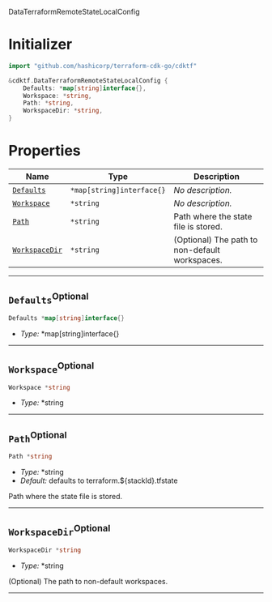  DataTerraformRemoteStateLocalConfig <a name="DataTerraformRemoteStateLocalConfig" id="cdktf.DataTerraformRemoteStateLocalConfig"></a>

# Initializer <a name="Initializer" id="cdktf.DataTerraformRemoteStateLocalConfig.Initializer"></a>

```go
import "github.com/hashicorp/terraform-cdk-go/cdktf"

&cdktf.DataTerraformRemoteStateLocalConfig {
	Defaults: *map[string]interface{},
	Workspace: *string,
	Path: *string,
	WorkspaceDir: *string,
}
```

# Properties <a name="Properties" id="Properties"></a>

| **Name** | **Type** | **Description** |
| --- | --- | --- |
| <code><a href="#cdktf.DataTerraformRemoteStateLocalConfig.property.defaults">Defaults</a></code> | <code>*map[string]interface{}</code> | *No description.* |
| <code><a href="#cdktf.DataTerraformRemoteStateLocalConfig.property.workspace">Workspace</a></code> | <code>*string</code> | *No description.* |
| <code><a href="#cdktf.DataTerraformRemoteStateLocalConfig.property.path">Path</a></code> | <code>*string</code> | Path where the state file is stored. |
| <code><a href="#cdktf.DataTerraformRemoteStateLocalConfig.property.workspaceDir">WorkspaceDir</a></code> | <code>*string</code> | (Optional) The path to non-default workspaces. |

---

## `Defaults`<sup>Optional</sup> <a name="Defaults" id="cdktf.DataTerraformRemoteStateLocalConfig.property.defaults"></a>

```go
Defaults *map[string]interface{}
```

- *Type:* *map[string]interface{}

---

## `Workspace`<sup>Optional</sup> <a name="Workspace" id="cdktf.DataTerraformRemoteStateLocalConfig.property.workspace"></a>

```go
Workspace *string
```

- *Type:* *string

---

## `Path`<sup>Optional</sup> <a name="Path" id="cdktf.DataTerraformRemoteStateLocalConfig.property.path"></a>

```go
Path *string
```

- *Type:* *string
- *Default:* defaults to terraform.${stackId}.tfstate

Path where the state file is stored.

---

## `WorkspaceDir`<sup>Optional</sup> <a name="WorkspaceDir" id="cdktf.DataTerraformRemoteStateLocalConfig.property.workspaceDir"></a>

```go
WorkspaceDir *string
```

- *Type:* *string

(Optional) The path to non-default workspaces.

---
